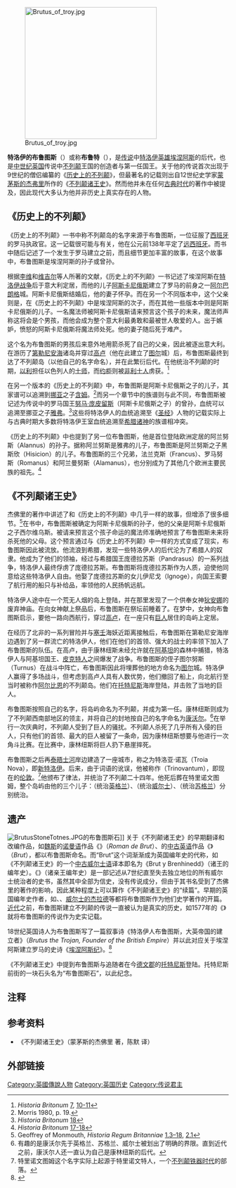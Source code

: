 [[File:Brutus_of_troy.jpg|300px]]

'''特洛伊的布鲁图斯'''（{{lang-en|Brutus of Troy}}）或称'''布鲁特'''（{{lang-en|Brute}}），是[[传说|传说]]中[[特洛伊|特洛伊]][[英雄|英雄]][[埃涅阿斯|埃涅阿斯]]的后代，也是[[中世纪|中世纪]][[英国|英国]]传说中[[大不列颠岛|不列颠]]王国的创造者与第一任国王。关于他的传说首次出现于9世纪的僧侣{{link-en|南尼厄斯|Nennius}}编纂的《[[历史上的不列颠|历史上的不列颠]]》，但最著名的记载则出自12世纪史学家[[蒙茅斯的杰弗里|蒙茅斯的杰弗里]]所作的《[[不列颠诸王史|不列颠诸王史]]》。然而他并未在任何[[古典时代|古典时代]]的著作中被提及，因此现代大多认为他并非历史上真实存在的人物。

==《历史上的不列颠》==
《历史上的不列颠》一书中称不列颠岛的名字来源于布鲁图斯，一位征服了[[西班牙_(罗马行省)|西班牙]]的罗马执政官。这一记载很可能与{{link-en|布鲁图·卡莱苏斯|Decimus Junius Brutus Callaicus}}有关，他在公元前138年平定了[[远西班牙|远西班牙]]。而书中随后记述了一个发生于罗马建立之前，而且细节更加丰富的故事，在这个故事中，布鲁图斯是埃涅阿斯的孙子或曾孙。

根据[[蒂托·李维|李维]]和[[维吉尔|维吉尔]]等人所著的文献，《历史上的不列颠》一书记述了埃涅阿斯在[[特洛伊战争|特洛伊战争]]后于意大利定居，而他的儿子[[阿斯卡尼俄斯|阿斯卡尼俄斯]]建立了罗马的前身之一[[阿尔巴朗格|阿尔巴朗格]]城。阿斯卡尼俄斯结婚后，他的妻子怀孕。而在另一个不同版本中，这个父亲则是{{link-en|西尔维乌斯|Silvius}}，在《历史上的不列颠》中是埃涅阿斯的次子，而在其他一些版本中则是阿斯卡尼俄斯的儿子。一名魔法师被阿斯卡尼俄斯请来预言这个孩子的未来，魔法师声称这将会是个男孩，而他会成为整个意大利最勇敢和最被世人敬爱的人。出于嫉妒，愤怒的阿斯卡尼俄斯将魔法师处死。他的妻子随后死于难产。

这个名为布鲁图斯的男孩后来意外地用箭杀死了自己的父亲，因此被逐出意大利。在游历了[[第勒尼安海|第勒尼安海]]诸岛并穿过[[高卢|高卢]]（他在此建立了[[图尔|图尔]]城）后，布鲁图斯最终到达了不列颠岛（以他自己的名字命名），并在此繁衍后代。在他统治不列颠的时期，[[以利|以利]]担任以色列人的[[士师|士师]]，而[[约柜|约柜]]则被[[非利士人|非利士人]]虏获。<ref>''Historia Britonum'' [[Wikisource:History_of_the_Britons#2.7|7]], [[Wikisource:History_of_the_Britons#2.10|10-11]]</ref>

在另一个版本的《历史上的不列颠》中，布鲁图斯是阿斯卡尼俄斯之子{{link-en|西尔维乌斯|Silvius}}的儿子，其家谱可以追溯到[[挪亚|挪亚]]之子[[含姆|含姆]]。<ref>Morris 1980, p. 19.</ref>而另一个章节中的族谱则与此不同，布鲁图斯被记述为传说中的罗马国王[[努马·庞皮留斯|努马·庞皮留斯]]（阿斯卡尼俄斯之子）的曾孙，血统可以追溯至挪亚之子[[雅弗|雅弗]]。<ref>''Historia Britonum'' [[Wikisource:History_of_the_Britons#2.18|18]]</ref>这些将特洛伊人的血统追溯至《[[圣经|圣经]]》人物的记载实际上与古典时期大多数将特洛伊王室血统追溯至[[希腊神话|希腊诸神]]的族谱相冲突。

《历史上的不列颠》中也提到了另一位布鲁图斯，他是首位登陆欧洲定居的阿兰努斯（Alannus）的孙子。据称阿兰努斯是雅弗的儿子，布鲁图斯是阿兰努斯之子黑斯欣（Hisicion）的儿子。布鲁图斯的三个兄弟，法兰克斯（Francus）、罗马努斯（Romanus）和阿兰曼努斯（Alamanus），也分别成为了其他几个欧洲主要民族的祖先。<ref>''Historia Britonum'' [[Wikisource:History_of_the_Britons#2.17|17-18]]</ref>

==《不列颠诸王史》==
杰佛里的著作中讲述了和《历史上的不列颠》中几乎一样的故事，但增添了很多细节。<ref>Geoffrey of Monmouth, ''Historia Regum Britanniae'' [[Wikisource:History_of_the_Kings_of_Britain/Book_1#3|1.3–18]], [[Wikisource:History_of_the_Kings_of_Britain/Book_2#1|2.1]]</ref>在书中，布鲁图斯被确定为阿斯卡尼俄斯的孙子，他的父亲是阿斯卡尼俄斯之子西尔维乌斯。被请来预言这个孩子命运的魔法师准确地预言了布鲁图斯未来将杀死他的父母。这个预言通过与《历史上的不列颠》中一样的方式变成了现实，布鲁图斯因此被流放。他流浪到希腊，发现一些特洛伊人的后代沦为了希腊人的奴隶。他成为了他们的领袖，经过与希腊国王庞德拉苏斯（Pandrasus）的一系列战争，特洛伊人最终俘虏了庞德拉苏斯。布鲁图斯将庞德拉苏斯作为人质，迫使他同意给这些特洛伊人自由。他娶了庞德拉苏斯的女儿伊尼戈（Ignoge），向国王索要了航行用的船只与补给品，率领他的人民扬帆远航。

特洛伊人途中在一个荒无人烟的岛上登陆，并在那里发现了一个供奉女神[[狄安娜|狄安娜]]的废弃神庙。在向女神献上祭品后，布鲁图斯在祭坛前睡着了。在梦中，女神向布鲁图斯启示，要他一路向西航行，穿过[[高卢|高卢]]，在一座只有[[巨人|巨人]]居住的岛屿上定居。

在经历了北非的一系列冒险并与[[塞壬|塞壬]]海妖近距离接触后，布鲁图斯在第勒尼安海岸边遇到了另一群流亡的特洛伊人，他们在他们的首领、强大的战士{{link-en|康林纽斯|Corineus}}的率领下加入了布鲁图斯的队伍。在高卢，由于康林纽斯未经允许就在[[阿基坦|阿基坦]]的森林中捕猎，特洛伊人与阿基坦国王、[[皮克特人|皮克特人]]{{link-en|皮克特人戈法尔|Goffar the Pict|戈法尔}}之间爆发了战争。布鲁图斯的侄子图尔努斯（Turnus）在战斗中阵亡，布鲁图斯因此将埋葬他的地方命名为[[图尔|图尔]]城。特洛伊人赢得了多场战斗，但考虑到高卢人具有人数优势，他们撤回了船上，向北航行至当时被称作[[阿尔比恩|阿尔比恩]]的不列颠岛。他们在[[托特尼斯|托特尼斯]]海岸登陆，并击败了当地的巨人。

布鲁图斯按照自己的名字，将岛屿命名为不列颠，并成为第一任{{link-en|传说中的不列颠国王列表|List of legendary kings of Britain|不列颠国王}}。康林纽斯则成为了不列颠西南部地区的领主，并将自己的封地按自己的名字命名为[[康沃尔|康沃尔]]。<ref>有趣的是康沃尔先于英格兰、苏格兰、威尔士被划出了明确的界限。直到近代之前，康沃尔人还一直认为自己是康林纽斯的后代。</ref>在举行一次庆典时，不列颠人受到了巨人的骚扰。不列颠人杀死了几乎所有入侵的巨人，只有他们的首领、最大的巨人{{link-en|戈格马戈格|Gogmagog (folklore)}}被留了一条命，因为康林纽斯想要与他进行一次角斗比赛。在比赛中，康林纽斯将巨人扔下悬崖摔死。

布鲁图斯之后再[[泰晤士河|泰晤士河]]岸边建造了一座城市，称之为特洛亚·诺瓦（Troia Nova），即[[特里诺文特人|新特洛伊]]。后来，由于词语的讹误，他被称作{{link-en|特里诺文图姆|Trinovantum}}（Trinovantum），即现在的[[伦敦|伦敦]]。<ref>特里诺文图姆这个名字实际上起源于特里诺文特人，一个[[不列颠铁器时代|不列颠铁器时代]]的部落。</ref>他颁布了律法，并统治了不列颠二十四年。他死后葬在特里诺文图姆，整个岛屿由他的三个儿子：{{link-en|罗科里努斯|Locrinus}}（统治[[英格兰|英格兰]]）、{{link-en|坎伯|Kamber}}（统治[[威尔士|威尔士]]）、{{link-en|奥尔巴克图斯|Albanactus}}（统治[[苏格兰|苏格兰]]）分别统治。

==遗产==
[[Image:BrutusStoneTotnes.JPG|thumb]]的布鲁图斯石]]
关于《不列颠诸王史》的早期翻译和改编作品，如[[魏斯_(诗人)|魏斯]]的[[诺曼语|诺曼语]]作品《{{link-en|布鲁特传奇|Roman de Brut}}》（''Roman de Brut''）、{{link-en|雷亚孟|Layamon}}的[[中古英语|中古英语]]作品《{{link-en|布鲁特 (雷亚孟)|Layamon's Brut|布鲁特}}》（''Brut''），都以布鲁图斯命名。而“Brut”这个词渐渐成为英国编年史的代称，如《不列颠诸王史》的一个[[中古威尔士语|中古威尔士语]]译本即名为《Brut y Brenhinedd》（诸王的编年史）。《{{Link-en|诸亲王编年史|Brut y Tywysogion|Brut y Tywysogion}}》（诸亲王编年史）是一部记述从7世纪直至失去独立地位的所有威尔士统治者的史书，虽然其中全部为信史，没有传说成分，但由于其书名受到了杰佛里的著作的影响，因此某种程度上可以算作《不列颠诸王史》的“续篇”。早期的英国编年史作者，如{{link-en|贝弗利的阿尔弗雷德|Alfred of Beverley}}、{{link-en|尼古拉斯·特里维特|Nicholas Trivet}}、[[威尔士的杰拉德|威尔士的杰拉德]]等都将布鲁图斯作为他们史学著作的开篇。[[近代|近代]]之前，布鲁图斯建立不列颠的传说一直被认为是真实的历史，如1577年的《{{link-en|霍林斯赫德编年史|Holinshed's Chronicles}}》就将布鲁图斯的传说作为史实记载。

18世纪英国诗人{{link-en|希尔德布兰·雅各布|Hildebrand Jacob}}为布鲁图斯写了一篇叙事诗《特洛伊人布鲁图斯，大英帝国的建立者》（''Brutus the Trojan, Founder of the British Empire''）并以此对应关于埃涅阿斯建立罗马的史诗《[[埃涅阿斯纪|埃涅阿斯纪]]》。<ref>{{cite web|last=Bullen|first=A. H.|title=Jacob, Hildebrand|url=http://www.oxforddnb.com/view/article/14568|work=Oxford Dictionary of National Biography|accessdate=23 January 2013|coauthors=Bridget Hill|archive-date=2016-05-15|archive-url=https://web.archive.org/web/20160515232926/http://www.oxforddnb.com/view/article/14568|dead-url=no}}</ref>

《不列颠诸王史》中提到布鲁图斯与追随者在今[[德文郡|德文郡]]的[[托特尼斯|托特尼斯]]登陆。托特尼斯前街的一块石头名为“布鲁图斯石”，以此纪念。

==注释==
{{Reflist}}

==参考资料==
* 《不列颠诸王史》（蒙茅斯的杰佛里 著，陈默 译）

== 外部链接 ==
{{commons|Category:Brutus of Troy|Brutus of Troy}}
{{Wikisource1911Enc|Brut}}

{{s-start}}
{{s-reg | leg }}
{{s-new | first }}
{{s-ttl | title = {{link-en|传说中的不列颠国王列表|List of legendary kings of Britain|不列颠国王}} }}
{{s-aft | after = {{link-en|罗科里努斯|Locrinus}} （[[英格兰|英格兰]]） <br/> {{link-en|坎伯|Kamber}} （[[威尔士|威尔士]]） <br/> {{link-en|奥尔巴克图斯|Albanactus}} （[[苏格兰|苏格兰]]） }}
{{s-end}}

[[Category:英國傳說人物|Category:英國傳說人物]]
[[Category:英国历史|Category:英国历史]]
[[Category:传说君主|Category:传说君主]]